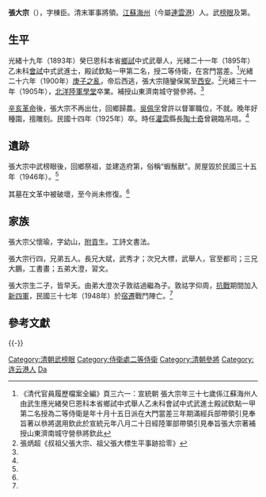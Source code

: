 {{明清人物信息框
| 姓名 = 張大宗
| 原名 =
| 圖片名稱= 
| 圖片大小 = 180px
| 圖片說明 = 
| 最高職務 = 山東督標城守營參將
| 國家 = 大清
| 爵位 =
| 籍貫 = [[江蘇省|江蘇省]][[海州|海州]]
| 族裔 = 漢族
| 旗籍 = 
| 字號 = 字棟臣
| 諡號 = 
| 出生日期 = [[同治|同治]]十一年（1872年）
| 出生地點 = {{QING-1862}}[[江蘇省|江蘇省]][[海州|海州]]
| 逝世日期 = [[中華民國|民國]]十四年（1925年）
| 逝世地點 = {{ROC-1912}}[[江蘇省|江蘇省]][[灌雲縣|灌雲縣]]
| 墓葬 =
| 配偶 =
| 親屬 =
| 出身 = 
* 光緒十九年（1893年）癸巳恩科江南鄉試武舉人
* 光緒二十一年（1895年）乙未科一甲第二名武進士及第
| 經歷 = 
| 著作 =
}}

'''張大宗'''（{{bd|1872年||1925年||Zhang張}}），字棟臣。清末軍事將領。[[江蘇|江蘇]][[海州|海州]]（今屬[[連雲港|連雲港]]）人。武[[榜眼|榜眼]]及第。

==生平==
光緒十九年（1893年）癸巳恩科本省[[鄉試|鄉試]]中式武舉人，光緒二十一年（1895年）乙未科[[會試|會試]]中式武進士，殿試欽點一甲第二名，授二等侍衛，在宮門當差。<ref name="全編">《清代官員履歷檔案全編》頁三六一：宣統朝 張大宗年三十七歲係江蘇海州人由武生應光緒癸巳恩科本省鄉試中式舉人乙未科會試中式武進士殿試欽點一甲第二名授為二等侍衛是年十月十五日派在大門當差三年期滿經兵部帶領引見奉旨著以叅將選用欽此於宣統元年八月二十日經陸軍部帶領引見奉旨張大宗著補授山東濟南城守營叅將欽此</ref>光緒二十六年（1900年）[[庚子之亂|庚子之亂]]，帝后西逃，張大宗隨鑾保駕至[[西安|西安]]。<ref name="拾零">張炳超《叔祖父張大宗、祖父張大標生平事跡拾零》</ref>光緒三十一年（1905年），[[保定陸軍軍官學校|北洋陸軍學堂]]卒業。補授山東濟南城守營參將。<ref name="全編" />

[[辛亥革命|辛亥革命]]後，張大宗不再出仕，回鄉歸農。[[吳佩孚|吳佩孚]]曾許以督軍職位，不就。晚年好種園，擅雕刻。民國十四年（1925年）卒。時任[[灌雲|灌雲]]縣長[[陶士奇|陶士奇]]曾親臨吊唁。<ref name="拾零" />

==遺跡==
張大宗中武榜眼後，回鄉祭祖，並建造府第，俗稱“蝦鬚獸”。房屋毀於民國三十五年（1946年）。<ref name="拾零" />

其墓在文革中被破壞，至今尚未修復。<ref name="拾零" />

==家族==
張大宗父懷瑜，字幼山，[[附貢|附貢]]生。工詩文書法。

張大宗行四，兄弟五人。長兄大斌，武秀才；次兄大標，武舉人，官至都司；三兄大鵬，工書畫；五弟大澄，習文。

張大宗生二子，皆早夭。由弟大澄次子敦祜過繼為子。敦祜字仰周，[[抗戰|抗戰]]期間加入[[新四軍|新四軍]]，民國三十七年（1948年）於[[宿遷|宿遷]]戰鬥陣亡。<ref name="拾零" />

==參考文獻==
{{reflist}}

{{-}}
{{光緒二十一年乙未科武殿試金榜}}
{{DEFAULTSORT:Zhang張}}
[[Category:清朝武榜眼|Category:清朝武榜眼]]
[[Category:侍衛處二等侍衛|Category:侍衛處二等侍衛]]
[[Category:清朝參將|Category:清朝參將]]
[[Category:连云港人|Category:连云港人]]
[[Category:張姓|Da]]